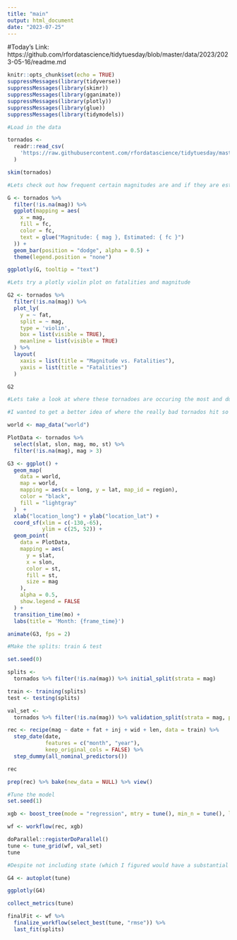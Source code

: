 ```yaml
---
title: "main"
output: html_document
date: "2023-07-25"
---
```


#Today's Link: https://github.com/rfordatascience/tidytuesday/blob/master/data/2023/2023-05-16/readme.md

```r
knitr::opts_chunk$set(echo = TRUE)
suppressMessages(library(tidyverse))
suppressMessages(library(skimr))
suppressMessages(library(gganimate))
suppressMessages(library(plotly))
suppressMessages(library(glue))
suppressMessages(library(tidymodels))
```

```r
#Load in the data

tornados <-
  readr::read_csv(
    'https://raw.githubusercontent.com/rfordatascience/tidytuesday/master/data/2023/2023-05-16/tornados.csv'
  )

skim(tornados)
```

```r
#Lets check out how frequent certain magnitudes are and if they are estimated

G <- tornados %>%
  filter(!is.na(mag)) %>%
  ggplot(mapping = aes(
    x = mag,
    fill = fc,
    color = fc,
    text = glue("Magnitude: { mag }, Estimated: { fc }")
  )) +
  geom_bar(position = "dodge", alpha = 0.5) +
  theme(legend.position = "none")

ggplotly(G, tooltip = "text")
```

```r
#Lets try a plotly violin plot on fatalities and magnitude

G2 <- tornados %>%
  filter(!is.na(mag)) %>%
  plot_ly(
    y = ~ fat,
    split = ~ mag,
    type = 'violin',
    box = list(visible = TRUE),
    meanline = list(visible = TRUE)
  ) %>%
  layout(
    xaxis = list(title = "Magnitude vs. Fatalities"),
    yaxis = list(title = "Fatalities")
  )

G2
```

```r
#Lets take a look at where these tornadoes are occuring the most and during what times of year

#I wanted to get a better idea of where the really bad tornados hit so I filtered out anything below a magnitude 3

world <- map_data("world")

PlotData <- tornados %>%
  select(slat, slon, mag, mo, st) %>%
  filter(!is.na(mag), mag > 3)

G3 <- ggplot() +
  geom_map(
    data = world,
    map = world,
    mapping = aes(x = long, y = lat, map_id = region),
    color = "black",
    fill = "lightgray"
  )  +
  xlab("location_long") + ylab("location_lat") +
  coord_sf(xlim = c(-130,-65),
           ylim = c(25, 52)) +
  geom_point(
    data = PlotData,
    mapping = aes(
      y = slat,
      x = slon,
      color = st,
      fill = st,
      size = mag
    ),
    alpha = 0.5,
    show.legend = FALSE
  ) +
  transition_time(mo) +
  labs(title = 'Month: {frame_time}')

animate(G3, fps = 2)

```

```r
#Make the splits: train & test

set.seed(0)

splits <-
  tornados %>% filter(!is.na(mag)) %>% initial_split(strata = mag)

train <- training(splits)
test <- testing(splits)

val_set <-
  tornados %>% filter(!is.na(mag)) %>% validation_split(strata = mag, prop = 0.80)

rec <- recipe(mag ~ date + fat + inj + wid + len, data = train) %>%
  step_date(date,
            features = c("month", "year"),
            keep_original_cols = FALSE) %>%
  step_dummy(all_nominal_predictors())

rec

prep(rec) %>% bake(new_data = NULL) %>% view()
```

```r
#Tune the model
set.seed(1)

xgb <- boost_tree(mode = "regression", mtry = tune(), min_n = tune(), learn_rate = 0.01) 

wf <- workflow(rec, xgb)  

doParallel::registerDoParallel()
tune <- tune_grid(wf, val_set)
tune
```

```r
#Despite not including state (which I figured would have a substantial impact), we still managed a best RMSE of about 0.8

G4 <- autoplot(tune)

ggplotly(G4)

collect_metrics(tune)

finalFit <- wf %>%
  finalize_workflow(select_best(tune, "rmse")) %>%
  last_fit(splits)
```
